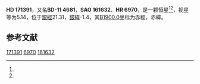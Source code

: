 {{Starbox begin
| name = HD 171391
}}
{{Starbox observe
| epoch = [[J2000.0|J2000.0]]
| constell = {{星座名待查}}<ref name=SIMBAD>{{cite web
 | url=http://simbad.u-strasbg.fr/simbad/sim-id?Ident=HR+6970
 | title =Pulsating variable Star
 | publisher=Centre de Données astronomiques de Strasbourg
 | work=SIMBAD
 | accessdate=2012-07-13}}</ref><ref name=DATA>{{cite web
 | url=http://vizier.u-strasbg.fr/viz-bin/VizieR-5?-out.add=.&-source=5050&-corr=PK=HR&-out.max=9999&HR=6970
 | title=VizieR Detailed Page
 | accessdate=2012-07-13
 | archive-date=2016-03-05
 | archive-url=https://web.archive.org/web/20160305214132/http://vizier.u-strasbg.fr/viz-bin/VizieR-5?-out.add=.&-source=5050&-corr=PK=HR&-out.max=9999&HR=6970
 | dead-url=no
 }}</ref>
| 星官 = 
| ra = {{RA|18|35|2.4}}<ref name=SIMBAD /><ref name=DATA />
| dec = {{DEC|-10|58|38}}<ref name=SIMBAD /><ref name=DATA />
| appmag_v = 5.14<ref name=SIMBAD /><ref name=DATA />
}}
{{Starbox character
| class = G8III<ref name=SIMBAD /><ref name=DATA />
| b-v = 0.92<ref name=SIMBAD /><ref name=DATA />
| u-b = 0.6<ref name=SIMBAD /><ref name=DATA />
| r-i = 0.47<ref name=SIMBAD /><ref name=DATA />
| variable = 
}}
{{Starbox astrometry
| radial_v = 0.6
| prop_mo_ra = 7
| parallax = 0.012
| p_error = 
}}
{{Starbox catalog
| names =BD-11 4681，[[SAO星表|SAO]] 161632，[[HD星表|HD]] 171391，[[HR星表|HR]] 6970}}
{{Starbox reference |Simbad=HR+6970}}
{{Starbox end}}

'''HD 171391'''，又名'''BD-11 4681'''，'''SAO 161632'''、'''HR 6970'''，是一颗恒星<ref name=SIMBAD /><ref name=DATA />，视星等为5.14，位于[[銀道座標系|銀經]]21.31，[[銀道座標系|銀緯]]-1.4，其[[B1900.0|B1900.0]]坐标为赤經{{RA|18|29|28.9}}，赤緯{{DEC|-11|-1.4|19}}。

== 参考文献 ==
{{reflist}}

{{star-stub}}

[[Category:HD和HDE天體|171391]]
[[Category:HR天體|6970]]
[[Category:SAO天體|161632]]